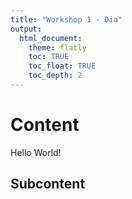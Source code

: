 ```yaml
---
title: "Workshop 1 - Dia"
output:
  html_document:
    theme: flatly
    toc: TRUE
    toc_float: TRUE
    toc_depth: 2
---
```



# Content

Hello World!


## Subcontent

